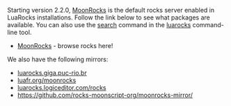 Starting version 2.2.0, [http://rocks.moonscript.org MoonRocks] is the default rocks server enabled in LuaRocks installations. Follow the link below to see what packages are available. You can also use the [[search]] command in the [[luarocks]] command-line tool.

* [http://rocks.moonscript.org MoonRocks] - browse rocks here!

We also have the following mirrors:

* [http://luarocks.giga.puc-rio.br/ luarocks.giga.puc-rio.br]
* [http://luafr.org/moonrocks luafr.org/moonrocks]
* [http://luarocks.logiceditor.com/rocks luarocks.logiceditor.com/rocks]
* [https://github.com/rocks-moonscript-org/moonrocks-mirror/ https://github.com/rocks-moonscript-org/moonrocks-mirror/]